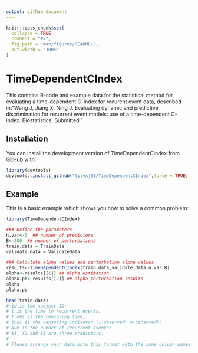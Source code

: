 ```yaml
---
output: github_document
---
```



```r
knitr::opts_chunk$set(
  collapse = TRUE,
  comment = "#>",
  fig.path = "man/figures/README-",
  out.width = "100%"
)
```

# TimeDependentCIndex

<!-- badges: start -->
<!-- badges: end -->

This contains R-code and example data for the statistical method for evaluating a time-dependent C-index for recurent event data, described in:"Wang J, Jiang X, Ning J. Evaluating dynamic and predictive discrimination for recurrent event models: use of a time-dependent C-index. Biostatistics. Submitted." 

## Installation

You can install the development version of TimeDependentCIndex from [GitHub](https://github.com/) with:

```r
library(devtools)
devtools::install_github("lilyxj91/TimeDependentCIndex",force = TRUE)
```

## Example

This is a basic example which shows you how to solve a common problem:

```r
library(TimeDependentCIndex)

### Define the parameters
n.var<-3  ## number of predictors
B<-200  ## number of perturbations
train.data = TrainData
validate.data = ValidateData

### Calculate alpha values and perturbation alpha values
results<-TimeDependentCIndex(train.data,validate.data,n.var,B)
alpha<-results[[1]] ## alpha estimation
alpha.pb<-results[[2]] ## alpha perturbation results
alpha
alpha.pb
```



```r

head(train.data)
# id is the subject ID; 
# t is the time to recurrent events;
# t.obs is the censoring time;
# indi is the censoring indicator (1-observed; 0-censored);
# Num is the number of recurrent events;
# X1, X2 and X3 are three predictors.  
# 
# Please arrange your data into this format with the same column names.  

```



